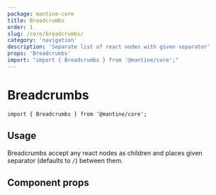 ```yaml
---
package: mantine-core
title: Breadcrumbs
order: 1
slug: /core/breadcrumbs/
category: 'navigation'
description: 'Separate list of react nodes with given separator'
props: 'Breadcrumbs'
import: "import { Breadcrumbs } from '@mantine/core';"
---
```



# Breadcrumbs

<PageHeader
  source="mantine-core/src/Breadcrumbs/Breadcrumbs.tsx"
  docs="core/Breadcrumbs.mdx"
  package="@mantine/core"
/>

```tsx
import { Breadcrumbs } from '@mantine/core';
```

## Usage

Breadcrumbs accept any react nodes as children and places given separator (defaults to `/`) between them.

<BreadcrumbsBaseDemo />

## Component props

<PropsTable component="Breadcrumbs" />

